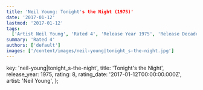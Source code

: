 ```yaml
---
title: 'Neil Young: Tonight's the Night (1975)'
date: '2017-01-12'
lastmod: '2017-01-12'
tags:
  ['Artist Neil Young', 'Rated 4', 'Release Year 1975', 'Release Decade 1970']
summary: 'Rated 4'
authors: ['default']
images: ['/content/images/neil-young|tonight_s-the-night.jpg']
---
```


  key: 'neil-young|tonight_s-the-night',
  title: 'Tonight's the Night',
  release_year: 1975,
  rating: 8,
  rating_date: '2017-01-12T00:00:00.000Z',
  artist: 'Neil Young',
};

<MusicRating data={data} />
